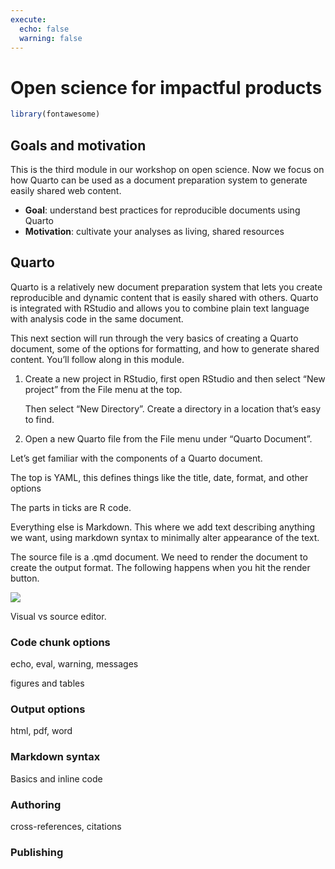 ```yaml
---
execute: 
  echo: false
  warning: false
---
```


# Open science for impactful products {#impact}

```r
library(fontawesome)
```

## Goals and motivation

This is the third module in our workshop on open science. Now we focus on how Quarto can be used as a document preparation system to generate easily shared web content.

-   **Goal**: understand best practices for reproducible documents using Quarto
-   **Motivation**: cultivate your analyses as living, shared resources

## Quarto

Quarto is a relatively new document preparation system that lets you create reproducible and dynamic content that is easily shared with others.  Quarto is integrated with RStudio and allows you to combine plain text language with analysis code in the same document.  

This next section will run through the very basics of creating a Quarto document, some of the options for formatting, and how to generate shared content.  You'll follow along in this module. 

1. Create a new project in RStudio, first open RStudio and then select "New project" from the File menu at the top.

    Then select "New Directory".  Create a directory in a location that's easy to find. 

1. Open a new Quarto file from the File menu under "Quarto Document".

Let's get familiar with the components of a Quarto document. 

The top is YAML, this defines things like the title, date, format, and other options

The parts in ticks are R code. 

Everything else is Markdown.  This where we add text describing anything we want, using markdown syntax to minimally alter appearance of the text. 

The source file is a .qmd document.  We need to render the document to create the output format.  The following happens when you hit the render button. 

![](img/rstudio-qmd-how-it-works.png)

Visual vs source editor.

### Code chunk options

echo, eval, warning, messages

figures and tables

### Output options

html, pdf, word

### Markdown syntax

Basics and inline code 

### Authoring

cross-references, citations

### Publishing

